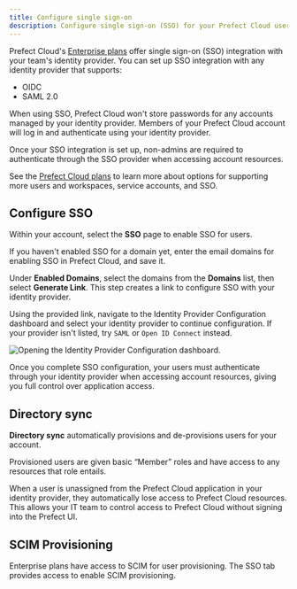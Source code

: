 ```yaml
---
title: Configure single sign-on
description: Configure single sign-on (SSO) for your Prefect Cloud users.
---
```


Prefect Cloud's [Enterprise plans](https://www.prefect.io/pricing) offer single sign-on (SSO) integration with your team's identity provider.
You can set up SSO integration with any identity provider that supports:

- OIDC
- SAML 2.0

When using SSO, Prefect Cloud won't store passwords for any accounts managed by your identity provider.
Members of your Prefect Cloud account will log in and authenticate using your identity provider.

Once your SSO integration is set up, non-admins are required to authenticate through the SSO provider when 
accessing account resources.

See the [Prefect Cloud plans](https://www.prefect.io/pricing) to learn more about options for supporting more users and 
workspaces, service accounts, and SSO.

## Configure SSO

Within your account, select the **SSO** page to enable SSO for users.

If you haven't enabled SSO for a domain yet, enter the email domains for enabling SSO in Prefect Cloud, and save it.

Under **Enabled Domains**, select the domains from the **Domains** list, then select **Generate Link**. 
This step creates a link to configure SSO with your identity provider.


Using the provided link, navigate to the Identity Provider Configuration dashboard and select your identity provider to continue 
configuration. If your provider isn't listed, try `SAML` or `Open ID Connect` instead.

![Opening the Identity Provider Configuration dashboard.](img/ui/cloud-sso-dashboard.png)

Once you complete SSO configuration, your users must authenticate through your identity provider when accessing account resources, giving you full control over application access.

## Directory sync

**Directory sync** automatically provisions and de-provisions users for your account.

Provisioned users are given basic “Member” roles and have access to any resources that role entails.

When a user is unassigned from the Prefect Cloud application in your identity provider, they automatically lose access to 
Prefect Cloud resources. This allows your IT team to control access to Prefect Cloud without signing into the Prefect UI.

## SCIM Provisioning

Enterprise plans have access to SCIM for user provisioning.
The SSO tab provides access to enable SCIM provisioning.
